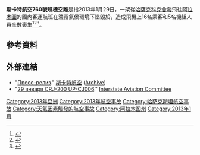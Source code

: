 {{Infobox Airliner accident
|occurrence_type = Accident
|name          = 斯卡特航空760號班機
|image         = CRJ-200LR UP-CJ006 (cn 7413) SCAT Air.jpg
|caption       = 失事客機
|image_size    = 250px
|Date          = 2013年1月29日
|Type          = [[可控飛行撞地|可控飛行撞地]]
|Site          = {{KAZ}}克孜勒圖
|Origin        = {{flagicon|哈薩克}} 哈薩克[[科克舍套機場|科克舍套機場]]
|Destination   = {{flagicon|哈薩克}} 哈薩克[[阿拉木圖國際機場|阿拉木圖國際機場]]
|Passengers    = 16
|Crew          = 5
|Injuries      =
|Fatalities    = 21
|Survivors     = 0
|Aircraft Type = [[CRJ200|CRJ200]]
|Operator      = [[斯卡特航空|斯卡特航空]]
|Tail Number   = UP-CJ006
}}

'''斯卡特航空760號班機空難'''是指2013年1月29日，一架從[[哈薩克|哈薩克]][[科克舍套|科克舍套]]飛往[[阿拉木圖|阿拉木圖]]的國內客運航班在濃霧氣侯環境下墜毀於{{Link-en|克孜勒圖 (哈薩克)|Kyzyltu, Kazakhstan|克孜勒圖}}，造成飛機上16名乘客和5名機組人員全數喪生<ref name="Reuters">{{cite news|last=Gordeyeva|first=Mariya|title=Passenger plane crash kills 21 in Kazakhstan|url=http://www.reuters.com/article/2013/01/29/us-kazakhstan-aircrash-idUSBRE90S0AM20130129|accessdate=2013-01-29|publisher=[[Reuters|Reuters]]|date=2013-01-29|archive-date=2015-09-24|archive-url=https://web.archive.org/web/20150924173620/http://www.reuters.com/article/2013/01/29/us-kazakhstan-aircrash-idUSBRE90S0AM20130129|dead-url=yes}}</ref><ref name="The Aviation Herald">{{cite web|last=Hradecky|first=Simon|title=Crash: Scat CRJ2 at Almaty on Jan 29th 2013, impacted ground near airport|url=http://avherald.com/h?article=45ce98f4|publisher=The Aviation Herald|date=2013-01-29|accessdate=2013-06-23|archive-date=2017-03-15|archive-url=https://web.archive.org/web/20170315164901/http://avherald.com/h?article=45ce98f4|dead-url=no}}</ref><ref name=AirSafe.com>{{cite web|title=Recent Fatal Plane Crashes and  Other Significant Airline Safety Events|url=http://www.airsafe.com/events/last_15.htm|publisher=AirSafe.com|date=2013-06-28|accessdate=2013-06-28|archive-date=1998-02-07|archive-url=https://web.archive.org/web/19980207173511/http://www.airsafe.com/events/last_15.htm|dead-url=no}}</ref>。

== 參考資料 ==
{{Reflist}}

== 外部連結 ==
* "[http://www.scat.kz/ Пресс-релиз]." [[斯卡特航空|斯卡特航空]] {{ru icon}} ([http://www.webcitation.org/6E8orXK7U Archive])
* "[https://web.archive.org/web/20130207050105/http://mak.ru/russian/investigations/2013/crj-200%20up-cj006.html 29 января CRJ-200 UP-CJ006]." [[Interstate_Aviation_Committee|Interstate Aviation Committee]] {{ru icon}}

{{2013年航空事故}}
[[Category:2013年亞洲|Category:2013年亞洲]]
[[Category:2013年航空事故|Category:2013年航空事故]]
[[Category:哈萨克斯坦航空事故|Category:哈萨克斯坦航空事故]]
[[Category:天氣因素觸發的航空事故|Category:天氣因素觸發的航空事故]]
[[Category:阿拉木图州|Category:阿拉木图州]]
[[Category:2013年1月|Category:2013年1月]]